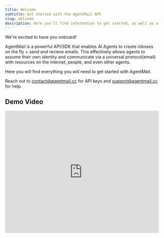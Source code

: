 ```yaml
---
title: Welcome
subtitle: Get started with the AgentMail API
slug: welcome
description: Here you'll find information to get started, as well as a sample API Reference generated by Fern from an OpenAPI specification file.
---
```


<Tip title="Welcome to AgentMail!" icon="">
  We're excited to have you onboard!
</Tip>

AgentMail is a powerful API/SDK that enables AI Agents to create inboxes on the fly + send and recieve emails. This effectively allows agents to assume their own identity and communicate via a universal protocol(email) with resources on the internet, people, and even other agents.

Here you will find everything you will need to get started with AgentMail.

Reach out to [contact@agentmail.cc](mailto:contact@agentmail.cc) for API keys and [support@agentmail.cc](mailto:support@agentmail.cc) for help.

## Demo Video

<iframe
  width="100%"
  height="400"
  src="https://www.youtube.com/embed/Hi01zDIxE2M"
  title="Substack Agent Demo"
  frameBorder="0"
  allowFullScreen
/>

## Get Started

<Cards>
  <Card title="Quickstart" icon="fa-solid fa-book" href="/quickstart" />
  <Card title="API Reference" icon="fa-solid fa-code" href="/api-reference" />
  <Card
    title="Discord Community"
    icon="fa-brands fa-discord"
    href="https://discord.gg/ZYN7f7KPjS"
  />
</Cards>

## Support

<Cards>
  <Card
    title="Email"
    icon="fa-solid fa-envelope"
    href="mailto:support@agentmail.cc"
  />
</Cards>
